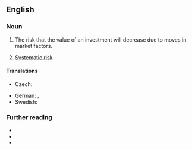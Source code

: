 ==English==

===Noun===
{{en-noun|~}}

# {{lb|en|finance}} The risk that the value of an investment will decrease due to moves in market factors.
# {{lb|en|finance}} [[systematic risk|Systematic risk]].

====Translations====
{{trans-top|type of risk}}
* Czech: {{t|cs|tržní riziko|n}}
{{trans-mid}}
* German: {{t|de|Kursrisiko|n}}, {{t|de|Marktrisiko|n}}
* Swedish: {{t|sv|marknadsrisk|c}}
{{trans-bottom}}

===Further reading===
* {{pedia}}
* {{pedia|modern portfolio theory}}
* {{R:Oxford Dictionary of Finance and Banking|page=256}}
